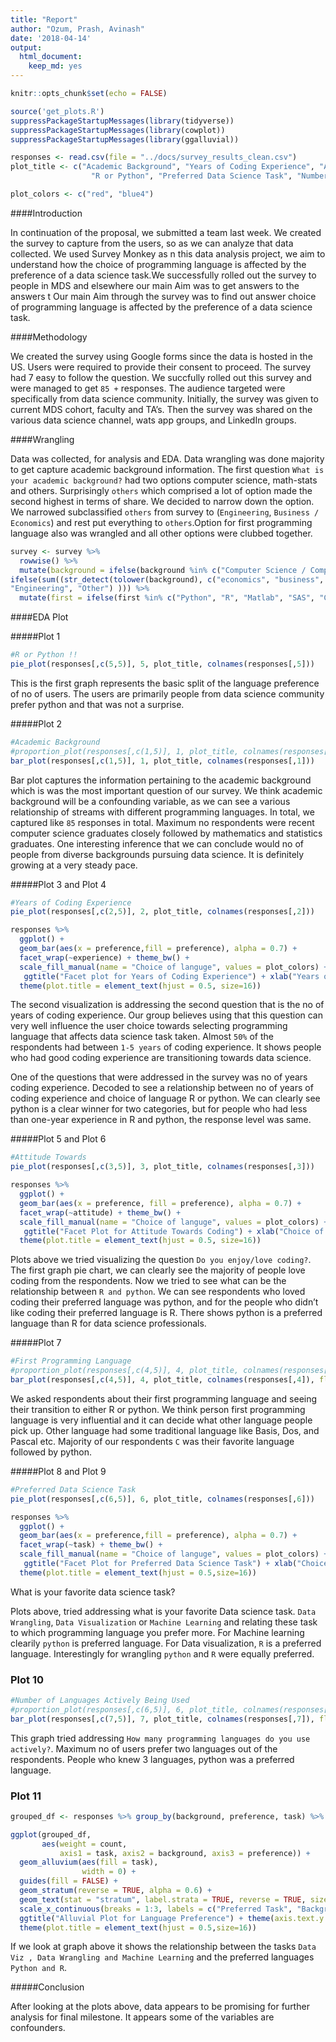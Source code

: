 ```yaml
---
title: "Report"
author: "Ozum, Prash, Avinash"
date: '2018-04-14'
output:
  html_document:
    keep_md: yes
---
```


```r
knitr::opts_chunk$set(echo = FALSE)
```

```r
source('get_plots.R')
suppressPackageStartupMessages(library(tidyverse))
suppressPackageStartupMessages(library(cowplot))
suppressPackageStartupMessages(library(ggalluvial))
```


```r
responses <- read.csv(file = "../docs/survey_results_clean.csv")
plot_title <- c("Academic Background", "Years of Coding Experience", "Attitude Towards Coding", "First Programming Language", 
                  "R or Python", "Preferred Data Science Task", "Number of Languages Actively Being Used")

plot_colors <- c("red", "blue4")
```

####Introduction 

In continuation of the proposal, we submitted a team last week. We created the survey to capture from the users, so as we can analyze that data collected. We used Survey Monkey as n this data analysis project, we aim to understand how the choice of programming language is affected by the preference of a data science task.We successfully rolled out the survey to people in MDS and elsewhere our main Aim was to get answers to the answers t
 Our main Aim through the survey was to find out answer choice of programming language is affected by the preference of a data science task.

####Methodology 

We created the survey using Google forms since the data is hosted in the US. Users were required to provide their consent to proceed. The survey had 7 easy to follow the question. We succfully rolled out this survey and were managed to get `85 +` responses. The audience targeted were specifically from data science community. Initially, the survey was given to current MDS cohort, faculty and TA's. Then the survey was shared on the various data science channel, wats app groups, and LinkedIn groups. 


####Wrangling 

Data was collected, for analysis and EDA. Data wrangling was done majority to get capture academic background information. The first question `What is your academic background? `  had two options computer science, math-stats and others.  Surprisingly `others` which comprised a lot of option made the second highest in terms of share. We decided to narrow down the option. We narrowed subclassified `others` from survey to (`Engineering`, `Business / Economics`) and rest put everything to `others`.Option for first programming language also was wrangled and all other options were clubbed together. 


```r
survey <- survey %>% 
  rowwise() %>% 
  mutate(background = ifelse(background %in% c("Computer Science / Computer Engineering", "Mathematics / Statistics"), background, 
ifelse(sum((str_detect(tolower(background), c("economics", "business", "finance")))) > 0 , "Business / Economics", ifelse((str_detect(tolower(background), "eng")), 
"Engineering", "Other") ))) %>% 
  mutate(first = ifelse(first %in% c("Python", "R", "Matlab", "SAS", "C", "Java"), first, "Other"))
  ```

####EDA Plot 

#####Plot 1 

```r
#R or Python !!
pie_plot(responses[,c(5,5)], 5, plot_title, colnames(responses[,5]))
```


This is the first graph represents the basic split of the language preference of no of users. The users are primarily people from data science community prefer python and that was not a surprise. 


#####Plot 2

```r
#Academic Background
#proportion_plot(responses[,c(1,5)], 1, plot_title, colnames(responses[,1]))
bar_plot(responses[,c(1,5)], 1, plot_title, colnames(responses[,1]))
```

Bar plot captures the information pertaining to the academic background which is was the most important question of our survey. We think academic background will be a confounding variable, as we can see a various relationship of streams with different programming languages. In total, we captured like `85` responses in total. Maximum no respondents were recent computer science graduates closely followed by mathematics and statistics graduates. One interesting inference that we can conclude would no of people from diverse backgrounds pursuing data science. It is definitely growing at a very steady pace. 




#####Plot 3 and Plot 4 


```r
#Years of Coding Experience
pie_plot(responses[,c(2,5)], 2, plot_title, colnames(responses[,2]))

responses %>% 
  ggplot() +
  geom_bar(aes(x = preference,fill = preference), alpha = 0.7) +
  facet_wrap(~experience) + theme_bw() +
  scale_fill_manual(name = "Choice of languge", values = plot_colors) +
   ggtitle("Facet plot for Years of Coding Experience") + xlab("Years of Coding Experience") + ylab("Count") +
  theme(plot.title = element_text(hjust = 0.5, size=16))

```


The second visualization is addressing the second question that is the no of years of coding experience. Our group believes using that this question can very well influence the user choice towards selecting programming language that affects data science task taken. Almost `50%` of the respondents had between `1-5 years` of coding experience. It shows people who had good coding experience are transitioning towards data science. 

One of the questions that were addressed in the survey was no of years coding experience. Decoded to see a relationship between no of years of coding experience and choice of language R or python. We can clearly see python is a clear winner for two categories, but for people who had less than one-year experience in R and python, the response level was same.



#####Plot 5 and Plot 6 


```r
#Attitude Towards 
pie_plot(responses[,c(3,5)], 3, plot_title, colnames(responses[,3]))

responses %>% 
  ggplot() +
  geom_bar(aes(x = preference, fill = preference), alpha = 0.7) +
  facet_wrap(~attitude) + theme_bw() +
  scale_fill_manual(name = "Choice of languge", values = plot_colors) +
   ggtitle("Facet Plot for Attitude Towards Coding") + xlab("Choice of language") + ylab("Count") +
  theme(plot.title = element_text(hjust = 0.5, size=16))
```

Plots above we  tried visualizing the question ` Do you enjoy/love coding?`. The first graph pie chart, we can clearly see the majority of people love coding from the respondents. Now we tried to see what can be the relationship between `R and python`. We can see respondents who loved coding their preferred language was python, and for the people who didn't like coding their preferred language is R. There shows python is a preferred language than R for data science professionals. 

#####Plot 7

```r
#First Programming Language
#proportion_plot(responses[,c(4,5)], 4, plot_title, colnames(responses[,4]))
bar_plot(responses[,c(4,5)], 4, plot_title, colnames(responses[,4]), flip = FALSE)
```



We asked respondents about their first programming language and seeing their transition to either R or python. We think person first programming language is very influential and it can decide what other language people pick up.  Other language had some traditional language like Basis, Dos, and Pascal etc. Majority of our respondents `C` was their favorite language followed by python. 



#####Plot 8 and Plot 9
```r
#Preferred Data Science Task
pie_plot(responses[,c(6,5)], 6, plot_title, colnames(responses[,6]))

responses %>% 
  ggplot() +
  geom_bar(aes(x = preference,fill = preference), alpha = 0.7) +
  facet_wrap(~task) + theme_bw() +
  scale_fill_manual(name = "Choice of languge", values = plot_colors) +
   ggtitle("Facet Plot for Preferred Data Science Task") + xlab("Choice of language") + ylab("Count") +
  theme(plot.title = element_text(hjust = 0.5,size=16))
```



What is your favorite data science task?

Plots above, tried addressing what is your favorite Data science task. `Data Wrangling`, `Data Visualization` or `Machine Learning` and relating these task to which programming language you prefer more. For Machine learning clearily `python`  is preferred language. For Data visualization, `R` is a preferred language.  Interestingly for wrangling `python` and `R` were equally preferred. 



### Plot 10 
```r
#Number of Languages Actively Being Used
#proportion_plot(responses[,c(6,5)], 6, plot_title, colnames(responses[,7]))
bar_plot(responses[,c(7,5)], 7, plot_title, colnames(responses[,7]), flip = FALSE)
```


This graph tried addressing `How many programming languages do you use actively?`.  Maximum no of users prefer two languages out of the respondents.  People who knew 3 languages, python was a preferred language. 



### Plot 11
```r

grouped_df <- responses %>% group_by(background, preference, task) %>% summarise(count = n())

ggplot(grouped_df,
       aes(weight = count,
           axis1 = task, axis2 = background, axis3 = preference)) +
  geom_alluvium(aes(fill = task),
                width = 0) +
  guides(fill = FALSE) +
  geom_stratum(reverse = TRUE, alpha = 0.6) +
  geom_text(stat = "stratum", label.strata = TRUE, reverse = TRUE, size = 3) +
  scale_x_continuous(breaks = 1:3, labels = c("Preferred Task", "Background", "Language")) +
  ggtitle("Alluvial Plot for Language Preference") + theme(axis.text.y = element_blank()) + theme_void()+
  theme(plot.title = element_text(hjust = 0.5,size=16))
```


If we look at graph above it shows the relationship between the tasks `Data Viz , Data Wrangling and Machine Learning` and the preferred languages `Python and R`.

#####Conclusion 

After looking at the plots above, data appears to be promising for further analysis for final milestone. It appears some of the variables are confounders. 








